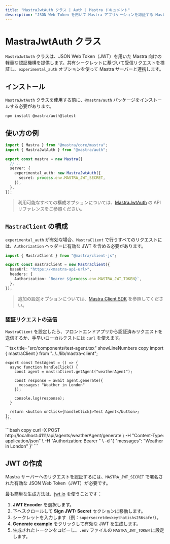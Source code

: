 ```yaml
---
title: "MastraJwtAuth クラス | Auth | Mastra ドキュメント"
description: "JSON Web Token を用いて Mastra アプリケーションを認証する MastraJwtAuth クラスのドキュメント。"
---
```




# MastraJwtAuth クラス

`MastraJwtAuth` クラスは、JSON Web Token（JWT）を用いた Mastra 向けの軽量な認証機構を提供します。共有シークレットに基づいて受信リクエストを検証し、`experimental_auth` オプションを使って Mastra サーバーと連携します。

## インストール

`MastraJwtAuth` クラスを使用する前に、`@mastra/auth` パッケージをインストールする必要があります。

```bash copy
npm install @mastra/auth@latest
```


## 使い方の例

```typescript {2,7-9} title="src/mastra/index.ts" showLineNumbers copy
import { Mastra } from "@mastra/core/mastra";
import { MastraJwtAuth } from "@mastra/auth";

export const mastra = new Mastra({
  // ..
  server: {
    experimental_auth: new MastraJwtAuth({
      secret: process.env.MASTRA_JWT_SECRET,
    }),
  },
});
```

> 利用可能なすべての構成オプションについては、[MastraJwtAuth](/reference/auth/jwt) の API リファレンスをご参照ください。


## `MastraClient` の構成

`experimental_auth` が有効な場合、`MastraClient` で行うすべてのリクエストには、`Authorization` ヘッダーに有効な JWT を含める必要があります。

```typescript {6} title="lib/mastra/mastra-client.ts" showLineNumbers copy
import { MastraClient } from "@mastra/client-js";

export const mastraClient = new MastraClient({
  baseUrl: "https://<mastra-api-url>",
  headers: {
    Authorization: `Bearer ${process.env.MASTRA_JWT_TOKEN}`,
  },
});
```

> 追加の設定オプションについては、[Mastra Client SDK](/docs/server-db/mastra-client) を参照してください。


### 認証リクエストの送信

`MastraClient` を設定したら、フロントエンドアプリから認証済みリクエストを送信するか、手早いローカルテストには `curl` を使えます。

<Tabs>
  <TabItem value="curl" label="cURL">
    ```tsx title="src/components/test-agent.tsx" showLineNumbers copy
    import { mastraClient } from "../../lib/mastra-client";

    export const TestAgent = () => {
      async function handleClick() {
        const agent = mastraClient.getAgent("weatherAgent");

        const response = await agent.generate({
          messages: "Weather in London"
        });

        console.log(response);
      }

      return <button onClick={handleClick}>Test Agent</button>;
    };
    ```

  </TabItem>
  <TabItem value="react" label="React">
    ```bash copy
    curl -X POST http://localhost:4111/api/agents/weatherAgent/generate \
      -H "Content-Type: application/json" \
      -H "Authorization: Bearer <your-jwt>" \
      -d '{
        "messages": "Weather in London"
      }'
    ```
  </TabItem>
</Tabs>

## JWT の作成

Mastra サーバーへのリクエストを認証するには、`MASTRA_JWT_SECRET` で署名された有効な JSON Web Token（JWT）が必要です。

最も簡単な生成方法は、[jwt.io](https://www.jwt.io/) を使うことです：

1. **JWT Encoder** を選択します。
2. 下へスクロールして **Sign JWT: Secret** セクションに移動します。
3. シークレットを入力します（例：`supersecretdevkeythatishs256safe!`）。
4. **Generate example** をクリックして有効な JWT を生成します。
5. 生成されたトークンをコピーし、`.env` ファイルの `MASTRA_JWT_TOKEN` に設定します。